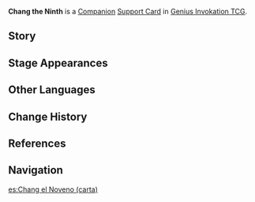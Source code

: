 {{About|the [[Genius Invokation TCG]] Support Card|the [[NPC]]|Chang the Ninth}}
{{Genius Invokation TCG Infobox
|title     = Chang the Ninth
|id        = 322009
|image     = Chang the Ninth Support Card.png
|type      = Support Card
|group     = Companion
|effect    = '''When either side uses a Skill:''' If '''Physical DMG''' or '''Piercing DMG''' was dealt, or an '''Elemental Reaction''' was triggered, this card gains '''1 Inspiration'''.<br />When this card gains '''3 Inspiration''', discard this card, then draw 2 cards.
|matching  = 0
|source1   = {{Sold By}}
|features  = Chang the Ninth
}}
'''Chang the Ninth''' is a [[Companion Card|Companion]] [[Support Card]] in [[Genius Invokation TCG]].

==Story==
{{Description|"He who has not known poverty has yet to become a true man, and at least this man has books to keep him company!"|title=Chang the Ninth, Listless Literati}}

==Stage Appearances==
{{Genius Invokation TCG Stage Appearances}}

==Other Languages==
{{Transclude|Chang the Ninth|Other Languages}}

==Change History==
{{Change History|3.3}}

==References==
{{Reflist}}

==Navigation==
{{Genius Invokation TCG Navbox|Support Card}}

[[es:Chang el Noveno (carta)]]